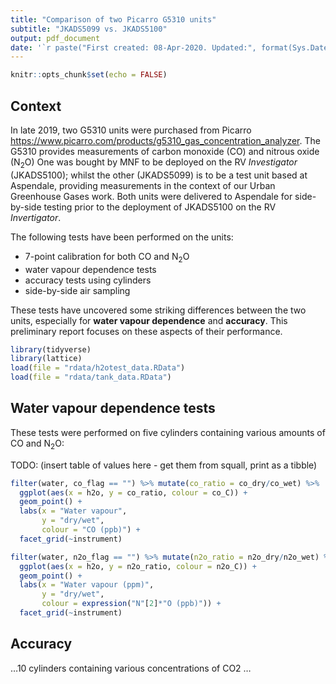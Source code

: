 ```yaml
---
title: "Comparison of two Picarro G5310 units"
subtitle: "JKADS5099 vs. JKADS5100"
output: pdf_document
date: '`r paste("First created: 08-Apr-2020. Updated:", format(Sys.Date(),"%d-%b-%Y"))`'
---
```



```r
knitr::opts_chunk$set(echo = FALSE)
```

## Context

In late 2019, two G5310 units were purchased from Picarro <https://www.picarro.com/products/g5310_gas_concentration_analyzer>. The G5310 provides measurements of carbon monoxide (CO) and nitrous oxide (N~2~O) One was bought by MNF to be deployed on the RV _Investigator_ (JKADS5100); whilst the other (JKADS5099) is to be a test unit based at Aspendale, providing measurements in the context of our Urban Greenhouse Gases work. 
Both units were delivered to Aspendale for side-by-side testing prior to the deployment of JKADS5100 on the RV _Invertigator_. 

The following tests have been performed on the units: 

* 7-point calibration for both CO and N~2~O
* water vapour dependence tests 
* accuracy tests using cylinders 
* side-by-side air sampling 

These tests have uncovered some striking differences between the two units, especially for **water vapour dependence** and **accuracy**. This preliminary report focuses on these aspects of their performance. 

```r
library(tidyverse)
library(lattice)
load(file = "rdata/h2otest_data.RData")
load(file = "rdata/tank_data.RData")
```

## Water vapour dependence tests 

These tests were performed on five cylinders containing various amounts of CO and N~2~O: 

TODO: (insert table of values here - get them from squall, print as a tibble)



```r
filter(water, co_flag == "") %>% mutate(co_ratio = co_dry/co_wet) %>% 
  ggplot(aes(x = h2o, y = co_ratio, colour = co_C)) +
  geom_point() +
  labs(x = "Water vapour", 
       y = "dry/wet",
       colour = "CO (ppb)") + 
  facet_grid(~instrument)

filter(water, n2o_flag == "") %>% mutate(n2o_ratio = n2o_dry/n2o_wet) %>% 
  ggplot(aes(x = h2o, y = n2o_ratio, colour = n2o_C)) +
  geom_point() +
  labs(x = "Water vapour (ppm)", 
       y = "dry/wet",
       colour = expression("N"[2]*"O (ppb)")) + 
  facet_grid(~instrument)
```




## Accuracy

...10 cylinders containing various concentrations of CO2 ... 